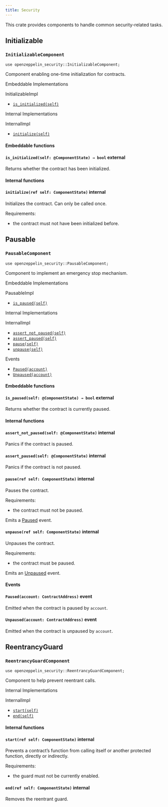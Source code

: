 ```yaml
---
title: Security
---
```


This crate provides components to handle common security-related tasks.

## [](#initializable)Initializable

### [](#InitializableComponent)`InitializableComponent`[](https://github.com/OpenZeppelin/cairo-contracts/blob/release-v3.0.0-alpha.1/packages/security/src/initializable.cairo)

```cairo
use openzeppelin_security::InitializableComponent;
```

Component enabling one-time initialization for contracts.

Embeddable Implementations

InitializableImpl

- [`is_initialized(self)`](#InitializableComponent-is_initialized)

Internal Implementations

InternalImpl

- [`initialize(self)`](#InitializableComponent-initialize)

#### [](#InitializableComponent-Embeddable-Functions)Embeddable functions

#### [](#InitializableComponent-is_initialized)`is_initialized(self: @ComponentState) → bool` external

Returns whether the contract has been initialized.

#### [](#InitializableComponent-Internal-Functions)Internal functions

#### [](#InitializableComponent-initialize)`initialize(ref self: ComponentState)` internal

Initializes the contract. Can only be called once.

Requirements:

- the contract must not have been initialized before.

## [](#pausable)Pausable

### [](#PausableComponent)`PausableComponent`[](https://github.com/OpenZeppelin/cairo-contracts/blob/release-v3.0.0-alpha.1/packages/security/src/pausable.cairo)

```cairo
use openzeppelin_security::PausableComponent;
```

Component to implement an emergency stop mechanism.

Embeddable Implementations

PausableImpl

- [`is_paused(self)`](#PausableComponent-is_paused)

Internal Implementations

InternalImpl

- [`assert_not_paused(self)`](#PausableComponent-assert_not_paused)
- [`assert_paused(self)`](#PausableComponent-assert_paused)
- [`pause(self)`](#PausableComponent-pause)
- [`unpause(self)`](#PausableComponent-unpause)

Events

- [`Paused(account)`](#PausableComponent-Paused)
- [`Unpaused(account)`](#PausableComponent-Unpaused)

#### [](#PausableComponent-Embeddable-Functions)Embeddable functions

#### [](#PausableComponent-is_paused)`is_paused(self: @ComponentState) → bool` external

Returns whether the contract is currently paused.

#### [](#PausableComponent-Internal-Functions)Internal functions

#### [](#PausableComponent-assert_not_paused)`assert_not_paused(self: @ComponentState)` internal

Panics if the contract is paused.

#### [](#PausableComponent-assert_paused)`assert_paused(self: @ComponentState)` internal

Panics if the contract is not paused.

#### [](#PausableComponent-pause)`pause(ref self: ComponentState)` internal

Pauses the contract.

Requirements:

- the contract must not be paused.

Emits a [Paused](#PausableComponent-Paused) event.

#### [](#PausableComponent-unpause)`unpause(ref self: ComponentState)` internal

Unpauses the contract.

Requirements:

- the contract must be paused.

Emits an [Unpaused](#PausableComponent-Unpaused) event.

#### [](#PausableComponent-Events)Events

#### [](#PausableComponent-Paused)`Paused(account: ContractAddress)` event

Emitted when the contract is paused by `account`.

#### [](#PausableComponent-Unpaused)`Unpaused(account: ContractAddress)` event

Emitted when the contract is unpaused by `account`.

## [](#reentrancyguard)ReentrancyGuard

### [](#ReentrancyGuardComponent)`ReentrancyGuardComponent`[](https://github.com/OpenZeppelin/cairo-contracts/blob/release-v3.0.0-alpha.1/packages/security/src/reentrancyguard.cairo)

```cairo
use openzeppelin_security::ReentrancyGuardComponent;
```

Component to help prevent reentrant calls.

Internal Implementations

InternalImpl

- [`start(self)`](#ReentrancyGuardComponent-start)
- [`end(self)`](#ReentrancyGuardComponent-end)

#### [](#ReentrancyGuardComponent-Internal-Functions)Internal functions

#### [](#ReentrancyGuardComponent-start)`start(ref self: ComponentState)` internal

Prevents a contract’s function from calling itself or another protected function, directly or indirectly.

Requirements:

- the guard must not be currently enabled.

#### [](#ReentrancyGuardComponent-end)`end(ref self: ComponentState)` internal

Removes the reentrant guard.
